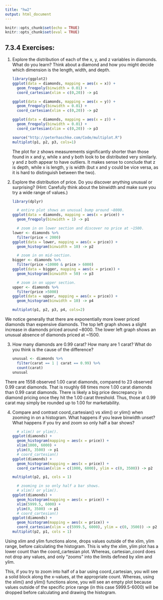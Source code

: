 ```yaml
---
title: "hw2"
output: html_document
---
```


```r
knitr::opts_chunk$set(echo = TRUE)
knitr::opts_chunk$set(eval = TRUE)
```

## 7.3.4 Exercises:
1. Explore the distribution of each of the x, y, and z variables in diamonds. What do you learn? Think about a diamond and how you might decide which dimension is the length, width, and depth.

    ```r
    library(ggplot2)
    ggplot(data = diamonds, mapping = aes(x = x)) +
      geom_freqpoly(binwidth = 0.01) +
      coord_cartesian(xlim = c(0,20)) -> p1

    ggplot(data = diamonds, mapping = aes(x = y)) +
      geom_freqpoly(binwidth = 0.01) +
      coord_cartesian(xlim = c(0,20)) -> p2

    ggplot(data = diamonds, mapping = aes(x = z)) +
      geom_freqpoly(binwidth = 0.01) +
      coord_cartesian(xlim = c(0,20)) -> p3

    source("http://peterhaschke.com/Code/multiplot.R")
    multiplot(p1, p2, p3, cols=1)
    ```
The plot for z shows measurements significantly shorter than those found in x and y, while x and y both look to be distributed very similarly. y and z both appear to have outliers. It makes sense to conclude that z is depth, while x is length, y is width (but x and y could be vice versa, as it is hard to distinguish between the two).

2. Explore the distribution of price. Do you discover anything unusual or surprising? (Hint: Carefully think about the binwidth and make sure you try a wide range of values.)


    ```r
    library(dplyr)

      # entire plot shows an unusual bump around ~8000.
    ggplot(data = diamonds, mapping = aes(x = price)) +
      geom_freqpoly(binwidth = 1) -> p1
    
      # zoom in on lower section and discover no price at ~1500.
    lower <- diamonds %>% 
      filter(price < 2000)
    ggplot(data = lower, mapping = aes(x = price)) +
      geom_histogram(binwidth = 10) -> p2
    
      # zoom in on mid-section.
    bigger <- diamonds %>%
      filter(price <10000 & price > 6000)
    ggplot(data = bigger, mapping = aes(x = price)) +
      geom_histogram(binwidth = 50) -> p3
    
      # zoom in on upper section.
    upper <- diamonds %>% 
      filter(price >5000)
    ggplot(data = upper, mapping = aes(x = price)) +
      geom_histogram(binwidth = 10) -> p4

    multiplot(p1, p2, p3, p4, cols=2)
```

We notice generally that there are exponentially more lower priced diamonds than expensive diamonds. The top left graph shows a slight increase in diamonds priced around ~8000. The lower left graph shows an unusual absence of diamonds priced at ~1500.

3. How many diamonds are 0.99 carat? How many are 1 carat? What do you think is the cause of the difference?

    ```r
    unusual <- diamonds %>% 
      filter(carat == 1 | carat == 0.99) %>% 
      count(carat)
    unusual
    ```

There are 1558 observed 1.00 carat diamonds, compared to 23 observed 0.99 carat diamonds. That is roughly 68 times more 1.00 carat diamonds than 0.99 carat diamonds. There is likely a big price descrepancy in diamond pricing once they hit the 1.00 carat threshold. Thus, those at 0.99 carat may simply be rounded up to 1.00 for marketability.

4. Compare and contrast coord_cartesian() vs xlim() or ylim() when zooming in on a histogram. What happens if you leave binwidth unset? What happens if you try and zoom so only half a bar shows?

    ```r
      # xlim() or ylim().
    ggplot(diamonds) +
      geom_histogram(mapping = aes(x = price)) +
      xlim(1000, 6000) +
      ylim(0, 3500) -> p1
      # coord_cartesian()
    ggplot(diamonds) +
      geom_histogram(mapping = aes(x = price)) +
      coord_cartesian(xlim = c(1000, 6000), ylim = c(0, 3500)) -> p2
    
    multiplot(p2, p1, cols = 1)
    
      # zooming in so only half a bar shows.
      # xlim() or ylim().
    ggplot(diamonds) +
      geom_histogram(mapping = aes(x = price)) +
      xlim(5999.5, 6000) +
      ylim(0, 3500) -> p1
      # coord_cartesian()
    ggplot(diamonds) +
      geom_histogram(mapping = aes(x = price)) +
      coord_cartesian(xlim = c(5999.5, 6000), ylim = c(0, 3500)) -> p2    
    multiplot(p2, p1, cols = 1)
    ```

Using xlim and ylim functions alone, drops values outside of the xlim, ylim range, before calculating the histogram. This is why the xlim, ylim plot has a lower count than the coord_cartesian plot. Whereas, cartesian_coord does not drop any values, and only "zooms" into the limits defined by xlim and ylim.

This, if you try to zoom into half of a bar using coord_cartesian, you will see a solid block along the x-values, at the appropriate count. Whereas, using the xlim() and ylim() functions alone, you will see an empty plot because values outside of the specific price range (in this case 5999.5-6000) will be dropped before calculating and drawing the histogram.
